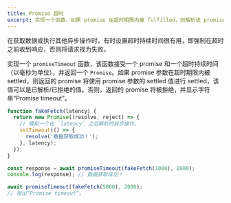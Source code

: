 ```yaml
---
title: Promise 超时
excerpt: 实现一个函数，如果 promise 在超时期限内被 fulfilled，则解析该 promise，否则拒绝。
---
```


在获取数据或执行其他异步操作时，有时设置超时持续时间很有用，即强制在超时之前收到响应，否则将请求视为失败。

实现一个 `promiseTimeout` 函数，该函数接受一个 promise 和一个超时持续时间（以毫秒为单位），并返回一个 `Promise`。如果 promise 参数在超时期限内被 settled，则返回的 promise 将使用 promise 参数的 settled 值进行 settled，该值可以是已解析/已拒绝的值。否则，返回的 promise 将被拒绝，并显示字符串“Promise timeout”。

```js
function fakeFetch(latency) {
  return new Promise((resolve, reject) => {
    // 模拟一个在 `latency` 之后解析的异步操作。
    setTimeout(() => {
      resolve('数据获取成功！');
    }, latency);
  });
}

const response = await promiseTimeout(fakeFetch(1000), 2000);
console.log(response); // 数据获取成功！

await promiseTimeout(fakeFetch(5000), 2000);
// 抛出“Promise timeout”。
```
